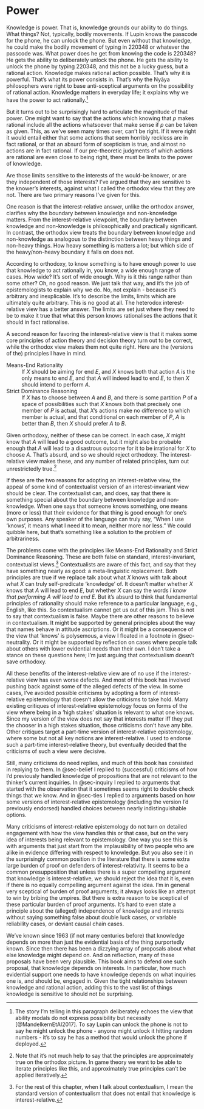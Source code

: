 # Power {#sec-power}

Knowledge is power. That is, knowledge grounds our ability to do things. What things? Not, typically, bodily movements. If Lupin knows the passcode for the phone, he can unlock the phone. But even without that knowledge, he could make the bodily movement of typing in 220348 or whatever the passcode was. What power does he get from knowing the code is 220348? He gets the ability to deliberately unlock the phone. He gets the ability to unlock the phone by typing 220348, and this not be a lucky guess, but a rational action. Knowledge makes rational action possible. That's why it is powerful. That's what its power consists in. That's why the Nyāya philosophers were right to base anti-sceptical arguments on the possibility of rational action. Knowledge matters in everyday life; it explains why we have the power to act rationally.[^power-1]

[^power-1]: The story I'm telling in this paragraph deliberately echoes the view that ability modals do not express possibility but necessity [@MandelkernEtAl2017]. To say Lupin can unlock the phone is not to say he might unlock the phone - anyone might unlock it hitting random numbers - it's to say he has a method that would unlock the phone if deployed.

But it turns out to be surprisingly hard to articulate the magnitude of that power. One might want to say that the actions which knowing that *p* makes rational include all the actions whatsoever that make sense if *p* can be taken as given. This, as we've seen many times over, can't be right. If it were right it would entail either that some actions that seem horribly reckless are in fact rational, or that an absurd form of scepticism is true, and almost no actions are in fact rational. If our pre-theoretic judgments of which actions are rational are even close to being right, there must be limits to the power of knowledge.

Are those limits sensitive to the interests of the would-be knower, or are they independent of those interests? I've argued that they are sensitive to the knower's interests, against what I called the orthodox view that they are not. There are two primary reasons I've given for this.

One reason is that the interest-relative answer, unlike the orthodox answer, clarifies why the boundary between knowledge and non-knowledge matters. From the interest-relative viewpoint, the boundary between knowledge and non-knowledge is philosophically and practically significant. In contrast, the orthodox view treats the boundary between knowledge and non-knowledge as analogous to the distinction between heavy things and non-heavy things. How heavy something is matters a lot; but which side of the heavy/non-heavy boundary it falls on does not.

According to orthodoxy, to know something is to have enough power to use that knowledge to act rationally in, you know, a wide enough range of cases. How wide? It's sort of wide enough. Why is it this range rather than some other? Oh, no good reason. We just talk that way, and it's the job of epistemologists to explain why we do. No, not explain - because it's arbitrary and inexplicable. It's to describe the limits, limits which are ultimately quite arbitrary. This is no good at all. The heterodox interest-relative view has a better answer. The limits are set just where they need to be to make it true that what this person knows rationalises the actions that it should in fact rationalise.

A second reason for favoring the interest-relative view is that it makes some core principles of action theory and decision theory turn out to be correct, while the orthodox view makes them not quite right. Here are the (versions of the) principles I have in mind.

Means-End Rationality
:   If *X* should be aiming for end *E*, and *X* knows both that action *A* is the only means to end *E*, and that *A* will indeed lead to end *E*, to then *X* should intend to perform *A*.

Strict Dominance Reasoning
:   If *X* has to choose between *A* and *B*, and there is some partition *P* of a space of possibilities such that *X* knows both that precisely one member of *P* is actual, that *X*'s actions make no difference to which member is actual, and that conditional on each member of *P*, *A* is better than *B*, then *X* should prefer *A* to *B*.

Given orthodoxy, neither of these can be correct. In each case, *X* might know that *A* will lead to a good outcome, but it might also be probable enough that *A* will lead to a disastrous outcome for it to be irrational for *X* to choose *A*. That's absurd, and so we should reject orthodoxy. The interest-relative view makes these, and any number of related principles, turn out unrestrictedly true.[^power-2]

[^power-2]: Note that it's not much help to say that the principles are approximately true on the orthodox picture. In game theory we want to be able to iterate principles like this, and approximately true principles can't be applied iteratively.

If these are the two reasons for adopting an interest-relative view, the appeal of some kind of contextualist version of an interest-invariant view should be clear. The contextualist can, and does, say that there is something special about the boundary between knowledge and non-knowledge. When one says that someone knows something, one means (more or less) that their evidence for that thing is good enough for one's own purposes. Any speaker of the language can truly say, "When I use 'knows', it means what I need it to mean, neither more nor less." We could quibble here, but that's something like a solution to the problem of arbitrariness.

The problems come with the principles like Means-End Rationality and Strict Dominance Reasoning. These are both false on standard, interest-invariant, contextualist views.[^power-3] Contextualists are aware of this fact, and say that they have something nearly as good: a meta-linguistic replacement. Both principles are true if we replace talk about what *X* knows with talk about what *X* can truly self-predicate 'knowledge' of. It doesn't matter whether *X* knows that *A* will lead to end *E*, but whether *X* can say the words *I know that performing A will lead to end E*. But it's absurd to think that fundamental principles of rationality should make reference to a particular language, e.g., English, like this. So contextualism cannot get us out of this jam. This is not to say that contextualism is false. Maybe there are other reasons to believe in contextualism. It might be supported by general principles about the way that names behave in attitude ascriptions. Or it might be a consequence of the view that 'knows' is polysemous, a view I floated in a footnote in @sec-neutrality. Or it might be supported by reflection on cases where people talk about others with lower evidential needs than their own. I don't take a stance on these questions here; I'm just arguing that contextualism doesn't save orthodoxy.

[^power-3]: For the rest of this chapter, when I talk about contextualism, I mean the standard version of contextualism that does not entail that knowledge is interest-relative.

All these benefits of the interest-relative view are of no use if the interest-relative view has even worse defects. And most of this book has involved pushing back against some of the alleged defects of the view. In some cases, I've avoided possible criticisms by adopting a form of interest-relative epistemology that doesn't allow the criticisms to take hold. Many existing critiques of interest-relative epistemology focus on forms of the view where being in a 'high stakes' situation is relevant to what one knows. Since my version of the view does not say that interests matter iff they put the chooser in a high stakes situation, those criticisms don't have any bite. Other critiques target a part-time version of interest-relative epistemology, where some but not all key notions are interest-relative. I used to endorse such a part-time interest-relative theory, but eventually decided that the criticisms of such a view were decisive.

Still, many criticisms do need replies, and much of this book has consisted in replying to them. In @sec-belief I replied to (successful) criticisms of how I'd previously handled knowledge of propositions that are not relevant to the thinker's current inquiries. In @sec-inquiry I replied to arguments that started with the observation that it sometimes seems right to double check things that we know. And in @sec-ties I replied to arguments based on how some versions of interest-relative epistemology (including the version I'd previously endorsed) handled choices between nearly indistinguishable options.

Many criticisms of interest-relative epistemology do not turn on detailed engagement with how the view handles this or that case, but on the very idea of interests being relevant to epistemology. One way you see this is with arguments that just start from the implausibility of two people who are alike in evidence differing with respect to knowledge. But you also see it in the surprisingly common position in the literature that there is some extra large burden of proof on defenders of interest-relativity. It seems to be a common presupposition that unless there is a super compelling argument that knowledge is interest-relative, we should reject the idea that it is, even if there is no equally compelling argument against the idea. I'm in general very sceptical of burden of proof arguments; it always looks like an attempt to win by bribing the umpires. But there is extra reason to be sceptical of these particular burden of proof arguments. It's hard to even state a principle about the (alleged) independence of knowledge and interests without saying something false about double luck cases, or variable reliability cases, or deviant causal chain cases.

We've known since 1963 (if not many centuries before) that knowledge depends on more than just the evidential basis of the thing purportedly known. Since then there has been a dizzying array of proposals about what else knowledge might depend on. And on reflection, many of these proposals have been very plausible. This book aims to defend one such proposal, that knowledge depends on interests. In particular, how much evidential support one needs to have knowledge depends on what inquiries one is, and should be, engaged in. Given the tight relationships between knowledge and rational action, adding this to the vast list of things knowledge is sensitive to should not be surprising.
